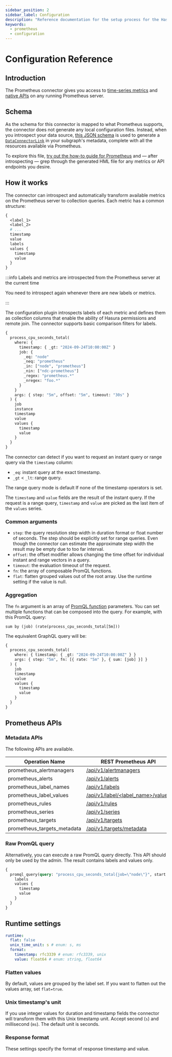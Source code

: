 ```yaml
---
sidebar_position: 2
sidebar_label: Configuration
description: "Reference documentation for the setup process for the Hasura Prometheus connector."
keywords:
  - prometheus
  - configuration
---
```


# Configuration Reference

## Introduction

The Prometheus connector gives you access to [time-series metrics](https://prometheus.io/docs/concepts/metric_types/)
and [native APIs](https://prometheus.io/docs/prometheus/latest/querying/api/) on any running Prometheus server.

## Schema

As the schema for this connector is mapped to what Prometheus supports, the connector does not generate any local
configuration files. Instead, when you introspect your data source,
[this JSON schema](https://github.com/hasura/ndc-prometheus/blob/main/jsonschema/configuration.json) is used to generate
a [`DataConnectorLink`](/reference/metadata-reference/data-connector-links.mdx) in your subgraph's metadata, complete
with all the resources available via Prometheus.

To explore this file, [try out the how-to guide for Prometheus](/how-to-build-with-promptql/with-prometheus.mdx) and —
after introspecting — grep through the generated HML file for any metrics or API endpoints you desire.

## How it works

The connector can introspect and automatically transform available metrics on the Prometheus server to collection
queries. Each metric has a common structure:

```graphql
{
  <label_1>
  <label_2>
  # ...
  timestamp
  value
  labels
  values {
    timestamp
    value
  }
}
```

:::info Labels and metrics are introspected from the Prometheus server at the current time

You need to introspect again whenever there are new labels or metrics.

:::

The configuration plugin introspects labels of each metric and defines them as collection columns that enable the
ability of Hasura permissions and remote join. The connector supports basic comparison filters for labels.

```graphql
{
  process_cpu_seconds_total(
    where: {
      timestamp: { _gt: "2024-09-24T10:00:00Z" }
      job: {
        _eq: "node"
        _neq: "prometheus"
        _in: ["node", "prometheus"]
        _nin: ["ndc-prometheus"]
        _regex: "prometheus.*"
        _nregex: "foo.*"
      }
    }
    args: { step: "5m", offset: "5m", timeout: "30s" }
  ) {
    job
    instance
    timestamp
    value
    values {
      timestamp
      value
    }
  }
}
```

The connector can detect if you want to request an instant query or range query via the `timestamp` column:

- `_eq`: instant query at the exact timestamp.
- `_gt` < `_lt`: range query.

The range query mode is default If none of the timestamp operators is set.

The `timestamp` and `value` fields are the result of the instant query. If the request is a range query, `timestamp` and
`value` are picked as the last item of the `values` series.

### Common arguments

- `step`: the query resolution step width in duration format or float number of seconds. The step should be explicitly
  set for range queries. Even though the connector can estimate the approximate step width the result may be empty due
  to too far interval.
- `offset`: the offset modifier allows changing the time offset for individual instant and range vectors in a query.
- `timeout`: the evaluation timeout of the request.
- `fn`: the array of composable PromQL functions.
- `flat`: flatten grouped values out of the root array. Use the runtime setting if the value is null.

### Aggregation

The `fn` argument is an array of [PromQL function](https://prometheus.io/docs/prometheus/latest/querying/functions/)
parameters. You can set multiple functions that can be composed into the query. For example, with this PromQL query:

```
sum by (job) (rate(process_cpu_seconds_total[5m]))
```

The equivalent GraphQL query will be:

```graphql
{
  process_cpu_seconds_total(
    where: { timestamp: { _gt: "2024-09-24T10:00:00Z" } }
    args: { step: "5m", fn: [{ rate: "5m" }, { sum: [job] }] }
  ) {
    job
    timestamp
    value
    values {
      timestamp
      value
    }
  }
}
```

## Prometheus APIs

### Metadata APIs

The following APIs are available.

| Operation Name              | REST Prometheus API                                                                                                     |
| --------------------------- | ----------------------------------------------------------------------------------------------------------------------- |
| prometheus_alertmanagers    | [/api/v1/alertmanagers](https://prometheus.io/docs/prometheus/latest/querying/api/#alertmanagers)                       |
| prometheus_alerts           | [/api/v1/alerts](https://prometheus.io/docs/prometheus/latest/querying/api/#alerts)                                     |
| prometheus_label_names      | [/api/v1/labels](https://prometheus.io/docs/prometheus/latest/querying/api/#getting-label-names)                        |
| prometheus_label_values     | [/api/v1/label/\<label_name\>/values](https://prometheus.io/docs/prometheus/latest/querying/api/#querying-label-values) |
| prometheus_rules            | [/api/v1/rules](https://prometheus.io/docs/prometheus/latest/querying/api/#rules)                                       |
| prometheus_series           | [/api/v1/series](https://prometheus.io/docs/prometheus/latest/querying/api/#finding-series-by-label-matchers)           |
| prometheus_targets          | [/api/v1/targets](https://prometheus.io/docs/prometheus/latest/querying/api/#targets)                                   |
| prometheus_targets_metadata | [/api/v1/targets/metadata](https://prometheus.io/docs/prometheus/latest/querying/api/#querying-target-metadata)         |

### Raw PromQL query

Alternatively, you can execute a raw PromQL query directly. This API should only be used by the admin. The result
contains labels and values only.

```graphql
{
  promql_query(query: "process_cpu_seconds_total{job=\"node\"}", start: "2024-09-24T10:00:00Z", step: "5m") {
    labels
    values {
      timestamp
      value
    }
  }
}
```

## Runtime settings

```yaml
runtime:
  flat: false
  unix_time_unit: s # enum: s, ms
  format:
    timestamp: rfc3339 # enum: rfc3339, unix
    value: float64 # enum: string, float64
```

### Flatten values

By default, values are grouped by the label set. If you want to flatten out the values array, set `flat=true`.

### Unix timestamp's unit

If you use integer values for duration and timestamp fields the connector will transform them with this Unix timestamp
unit. Accept second (`s`) and millisecond (`ms`). The default unit is seconds.

### Response format

These settings specify the format of response timestamp and value.
